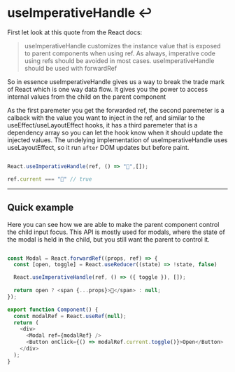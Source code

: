 <!-- classes: title -->
<!-- section-title: useImperativeHandle -->


# useImperativeHandle ↩️

<Spacer />

First let look at this quote from the React docs: 

> useImperativeHandle customizes the instance value that is exposed to parent components when using ref. As always, imperative code using refs should be avoided in most cases. useImperativeHandle should be used with forwardRef

<Spacer />

So in essence useImperativeHandle gives us a way to break the trade mark of React which is one way data flow.
It gives you the power to access internal values from the child on the parent component

<Spacer />

As the first paremeter you get the forwarded ref, the second paremeter is a calback with the value you want to inject in the ref, 
and similar to the useEffect/useLayoutEffect hooks, it has a third paremeter that is a dependency array so you can let the hook know
when it should update the injected values. The undelying implementation of useImperativeHandle uses useLayoutEffect, so it run `after` DOM updates but before paint.


```js

React.useImperativeHandle(ref, () => "🚀",[]);

ref.current === "🚀" // true

```

---

## Quick example

<Spacer />

Here you can see how we are able to make the parent component control the child input focus.
This API is mostly used for modals, where the state of the modal is held in the child, but you still want
the parent to control it.

<Spacer />

```js

const Modal = React.forwardRef((props, ref) => {
  const [open, toggle] = React.useReducer((state) => !state, false)

  React.useImperativeHandle(ref, () => ({ toggle }), []);
  
  return open ? <span {...props}>👀</span> : null;
});

export function Component() {
  const modalRef = React.useRef(null);
  return (
    <div>
      <Modal ref={modalRef} />
      <Button onClick={() => modalRef.current.toggle()}>Open</Button>
    </div>
  );
}

```

<Component />

